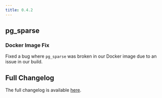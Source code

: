 ```yaml
---
title: 0.4.2
---
```


## pg_sparse

### Docker Image Fix

Fixed a bug where `pg_sparse` was broken in our Docker image due to an issue in our build.

## Full Changelog

The full changelog is available [here](https://github.com/paradedb/paradedb/releases/tag/v0.4.2).
